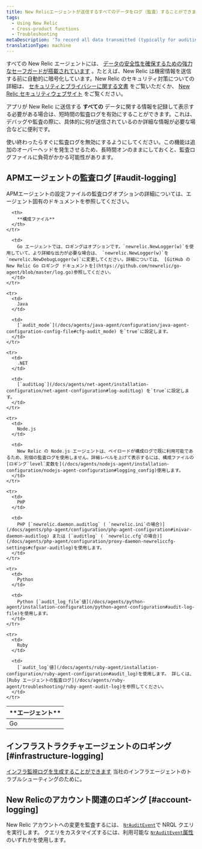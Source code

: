 ```yaml
---
title: New Relicエージェントが送信するすべてのデータをログ（監査）することができます。
tags:
  - Using New Relic
  - Cross-product functions
  - Troubleshooting
metaDescription: 'To record all data transmitted (typically for auditing or debugging), you can use New Relic audit logs for short periods.'
translationType: machine
---
```


すべての New Relic エージェントには、 [データの安全性を確保するための強力なセーフガードが搭載されています](/docs/accounts-partnerships/accounts/security/data-security) 。たとえば、New Relic は機密情報を送信する前に自動的に暗号化しています。New Relic のセキュリティ対策についての詳細は、 [セキュリティとプライバシーに関する文書](/docs/using-new-relic/new-relic-security/security/security-matters-data-privacy-new-relic) をご覧いただくか、 [New Relic セキュリティウェブサイト](https://newrelic.com/security) をご覧ください。

アプリが New Relic に送信する **すべての** データに関する情報を記録して表示する必要がある場合は、短時間の監査ログを有効にすることができます。これは、デバッグや監査の際に、具体的に何が送信されているのか詳細な情報が必要な場合などに便利です。

<Callout variant="caution">
  使い終わったらすぐに監査ログを無効にするようにしてください。この機能は追加のオーバーヘッドを発生させるため、長時間オンのままにしておくと、監査ログファイルに負荷がかかる可能性があります。
</Callout>

## APMエージェントの監査ログ [#audit-logging]

APMエージェントの設定ファイルの監査ログオプションの詳細については、エージェント固有のドキュメントを参照してください。

<table>
  <thead>
    <tr>
      <th style={{ width: "100px" }}>
        **エージェント**
      </th>

      <th>
        **構成ファイル**
      </th>
    </tr>
  </thead>

  <tbody>
    <tr>
      <td>
        Go
      </td>

      <td>
        Go エージェントでは、ロギングはオプションです。`newrelic.NewLogger(w)`を使用していて、より詳細な出力が必要な場合は、 `newrelic.NewLogger(w)`を`newrelic.NewDebugLogger(w)`に変更してください。詳細については、 [GitHub の New Relic Go ロギング ドキュメントを](https://github.com/newrelic/go-agent/blob/master/log.go)参照してください。
      </td>
    </tr>

    <tr>
      <td>
        Java
      </td>

      <td>
        [`audit_mode`](/docs/agents/java-agent/configuration/java-agent-configuration-config-file#cfg-audit_mode) を`true`に設定します。
      </td>
    </tr>

    <tr>
      <td>
        .NET
      </td>

      <td>
        [`auditLog`](/docs/agents/net-agent/installation-configuration/net-agent-configuration#log-auditLog) を`true`に設定します。
      </td>
    </tr>

    <tr>
      <td>
        Node.js
      </td>

      <td>
        New Relic の Node.js エージェントは、ペイロードが構成ログで既に利用可能であるため、別個の監査ログを使用しません。詳細レベルを上げて表示するには、構成ファイルの [ロギング`level`変数を](/docs/agents/nodejs-agent/installation-configuration/nodejs-agent-configuration#logging_config)使用します。
      </td>
    </tr>

    <tr>
      <td>
        PHP
      </td>

      <td>
        PHP [`newrelic.daemon.auditlog` ( `newrelic.ini`の場合)](/docs/agents/php-agent/configuration/php-agent-configuration#inivar-daemon-auditlog) または [`auditlog` ( `newrelic.cfg`の場合)](/docs/agents/php-agent/configuration/proxy-daemon-newreliccfg-settings#cfgvar-auditlog)を使用します。
      </td>
    </tr>

    <tr>
      <td>
        Python
      </td>

      <td>
        Python [`audit_log_file`値](/docs/agents/python-agent/installation-configuration/python-agent-configuration#audit-log-file)を使用します。
      </td>
    </tr>

    <tr>
      <td>
        Ruby
      </td>

      <td>
        [`audit_log`値](/docs/agents/ruby-agent/installation-configuration/ruby-agent-configuration#audit_log)を使用します。 詳しくは、 [Ruby エージェントの監査ログ](/docs/agents/ruby-agent/troubleshooting/ruby-agent-audit-log)を参照してください。
      </td>
    </tr>
  </tbody>
</table>

## インフラストラクチャエージェントのロギング [#infrastructure-logging]

[インフラ監視ログを生成することができます](/docs/infrastructure/new-relic-infrastructure/troubleshooting/generate-logs-troubleshooting-infrastructure) 当社のインフラエージェントのトラブルシューティングのために。

## New Relicのアカウント関連のロギング [#account-logging]

New Relic アカウントへの変更を監査するには、 [`NrAuditEvent`](/docs/insights/use-insights-ui/manage-account-data/query-account-audit-logs-nrauditevent)で NRQL クエリを実行します。 クエリをカスタマイズするには、利用可能な [`NrAuditEvent`属性](/docs/insights/insights-data-sources/default-data/nrauditevent-default-attributes-examples)のいずれかを使用します。